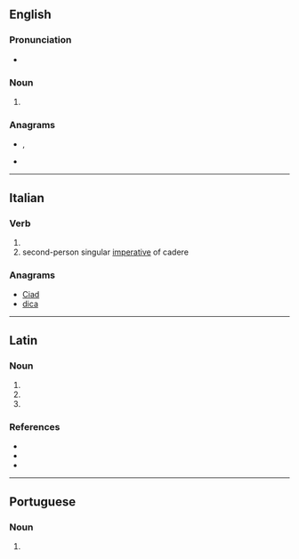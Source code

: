 {{also|Cadi|cadì|Çadi|cadı}}
==English==

===Pronunciation===
* {{IPA|/ˈkɑːdi/|lang=en}}

===Noun===
{{en-noun}}

# {{alternative form of|qadi|lang=en}}

===Anagrams===
* {{l|en|acid}}, {{l|en|ACID}}
* {{l|en|caid}}

----

==Italian==

===Verb===
{{head|it|verb form}}

# {{inflection of|cadere||2|s|pres|lang=it}}
# second-person singular [[imperative]] of cadere

===Anagrams===
* [[Ciad#Italian|Ciad]]
* [[dica#Italian|dica]]

----

==Latin==

===Noun===
{{la-noun-form|cadī}}

# {{inflection of|cadus||nom|p|lang=la}}
# {{inflection of|cadus||gen|s|lang=la}}
# {{inflection of|cadus||voc|p|lang=la}}

===References===
* {{R:du Cange}}
* {{R:Peck}}
* {{R:Smith's Geography}}

----

==Portuguese==

===Noun===
{{pt-noun|m}}

# {{lb|pt|Islam}} {{l|en|qadi}} {{gloss|Sharia judge}}